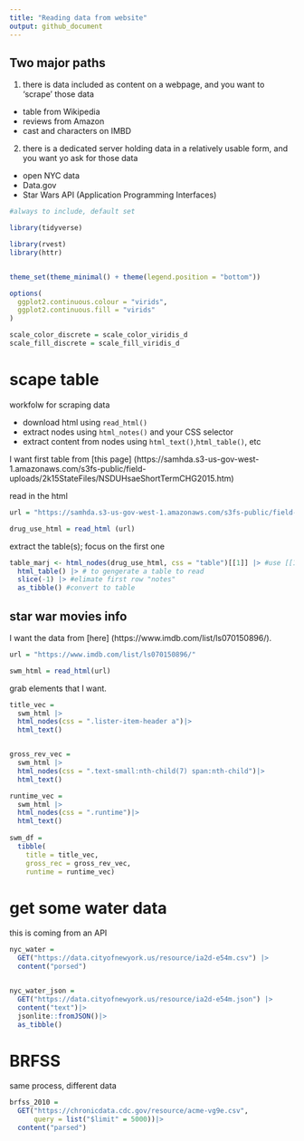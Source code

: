 ```yaml
---
title: "Reading data from website"
output: github_document
---
```


## Two major paths
1. there is data included as content on a webpage, and you want to 'scrape' those data
- table from Wikipedia
- reviews from Amazon
- cast and characters on IMBD

2. there is a dedicated server holding data in a relatively usable form, and you want yo ask for those data
- open NYC data
- Data.gov
- Star Wars API (Application Programming Interfaces)


```r
#always to include, default set

library(tidyverse)

library(rvest)
library(httr)


theme_set(theme_minimal() + theme(legend.position = "bottom"))

options(
  ggplot2.continuous.colour = "virids",
  ggplot2.continuous.fill = "virids"
)

scale_color_discrete = scale_color_viridis_d
scale_fill_discrete = scale_fill_viridis_d

```

# scape table
workfolw for scraping data

- download html using `read_html()`
- extract nodes using `html_notes()` and your CSS selector
- extract content from nodes using `html_text()`,`html_table()`, etc


I want first table from [this page] (https://samhda.s3-us-gov-west-1.amazonaws.com/s3fs-public/field-uploads/2k15StateFiles/NSDUHsaeShortTermCHG2015.htm)

read in the html
```r
url = "https://samhda.s3-us-gov-west-1.amazonaws.com/s3fs-public/field-uploads/2k15StateFiles/NSDUHsaeShortTermCHG2015.htm"

drug_use_html = read_html (url)
```

extract the table(s); focus on the first one
```r

table_marj <- html_nodes(drug_use_html, css = "table")[[1]] |> #use [[1]] extract the first item
  html_table() |> # to gengerate a table to read
  slice(-1) |> #elimate first row "notes" 
  as_tibble() #convert to table
```


## star war movies info

I want the data from [here] (https://www.imdb.com/list/ls070150896/).

```r
url = "https://www.imdb.com/list/ls070150896/"

swm_html = read_html(url)
```

grab elements that I want.
```r
title_vec =
  swm_html |>
  html_nodes(css = ".lister-item-header a")|>
  html_text()


gross_rev_vec = 
  swm_html |>
  html_nodes(css = ".text-small:nth-child(7) span:nth-child")|>
  html_text()

runtime_vec =
  swm_html |>
  html_nodes(css = ".runtime")|>
  html_text()
  
swm_df = 
  tibble(
    title = title_vec,
    gross_rec = gross_rev_vec,
    runtime = runtime_vec)
```

# get some water data 
this is coming from an API

```r
nyc_water =
  GET("https://data.cityofnewyork.us/resource/ia2d-e54m.csv") |>
  content("porsed")


nyc_water_json =
  GET("https://data.cityofnewyork.us/resource/ia2d-e54m.json") |>
  content("text")|>
  jsonlite::fromJSON()|>
  as_tibble()
```


# BRFSS

same process, different data
```r
brfss_2010 = 
  GET("https://chronicdata.cdc.gov/resource/acme-vg9e.csv",
      query = list("$limit" = 5000))|>
  content("parsed")

```







